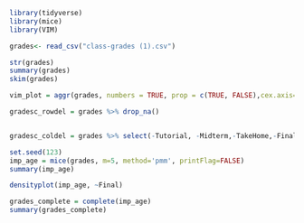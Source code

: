```{r}

library(tidyverse)
library(mice) 
library(VIM) 


```

```{r}

grades<- read_csv("class-grades (1).csv")


```

```{r}

str(grades)
summary(grades)
skim(grades)

vim_plot = aggr(grades, numbers = TRUE, prop = c(TRUE, FALSE),cex.axis=.7)

```
```{r}

gradesc_rowdel = grades %>% drop_na()


gradesc_coldel = grades %>% select(-Tutorial, -Midterm,-TakeHome,-Final)

set.seed(123)
imp_age = mice(grades, m=5, method='pmm', printFlag=FALSE)
summary(imp_age)

```

```{r}

densityplot(imp_age, ~Final)

grades_complete = complete(imp_age) 
summary(grades_complete)

```

